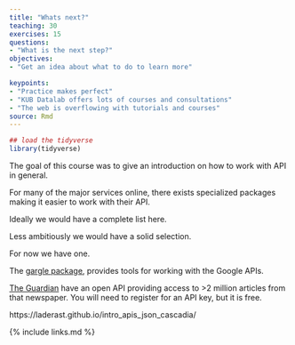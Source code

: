 ```yaml
---
title: "Whats next?"
teaching: 30
exercises: 15
questions:
- "What is the next step?"
objectives:
- "Get an idea about what to do to learn more"

keypoints:
- "Practice makes perfect"
- "KUB Datalab offers lots of courses and consultations"
- "The web is overflowing with tutorials and courses"
source: Rmd
---
```


```r
## load the tidyverse
library(tidyverse)
```

The goal of this course was to give an introduction on how to work
with API in general.

For many of the major services online, there exists specialized packages
making it easier to work with their API. 

Ideally we would have a complete list here.

Less ambitiously we would have a solid selection.

For now we have one.

The [gargle package](https://cran.r-project.org/web/packages/gargle/index.html),
provides tools for working with the Google APIs.


[The Guardian](https://open-platform.theguardian.com/) have an open API providing
access to >2 million articles from that newspaper. You will need to register for
an API key, but it is free.

<!-- ![RStudio_startup](https://github.com/KUBDatalab/KUBDatalab.github.io/blob/main/spot.jpg?raw=true) -->


https://laderast.github.io/intro_apis_json_cascadia/

{% include links.md %}
